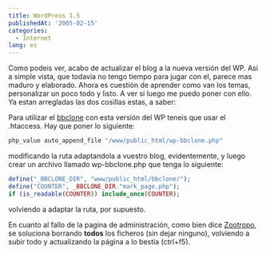 ```yaml
---
title: WordPress 1.5
publishedAt: '2005-02-15'
categories:
  - Internet
lang: es
---
```


Como podeis ver, acabo de actualizar el blog a la nueva versión del WP. Asi a simple vista, que todavia no tengo tiempo para jugar con el, parece mas maduro y elaborado. Ahora es cuestión de aprender como van los temas, personalizar un poco todo y listo. A ver si luego me puedo poner con ello. Ya estan arregladas las dos cosillas estas, a saber:

Para utilizar el [bbclone](http://www.bbclone.de) con esta versión del WP teneis que usar el .htaccess. Hay que poner lo siguiente:

```php
php_value auto_append_file "/www/public_html/wp-bbclone.php"
```

modificando la ruta adaptandola a vuestro blog, evidentemente, y luego crear un archivo llamado wp-bbclone.php que tenga lo siguiente: 

```php
define("_BBCLONE_DIR", "www/public_html/bbclone/");
define("COUNTER", _BBCLONE_DIR."mark_page.php");
if (is_readable(COUNTER)) include_once(COUNTER);
```

volviendo a adaptar la ruta, por supuesto.

En cuanto al fallo de la pagina de administración, como bien dice [Zootropo](http://zootropo.f2o.org/archivos/2005/02/15/wordpress-15/trackback/), se soluciona borrando **todos** los ficheros (sin dejar ninguno), volviendo a subir todo y actualizando la página a lo bestia (ctrl+f5).
